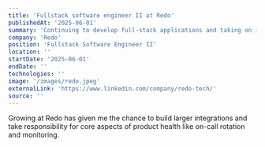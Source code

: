 ```yaml
---
title: 'Fullstack software engineer II at Redo'
publishedAt: '2025-06-01'
summary: 'Continuing to develop full-stack applications and taking on increased technical responsibilities.'
company: 'Redo'
position: 'Fullstack Software Engineer II'
location: ''
startDate: '2025-06-01'
endDate: ''
technologies: ''
image: '/images/redo.jpeg'
externalLink: 'https://www.linkedin.com/company/redo-tech/'
source: ''
---
```


Growing at Redo has given me the chance to build larger integrations and take responsibility for core aspects of 
product health like on-call rotation and monitoring.